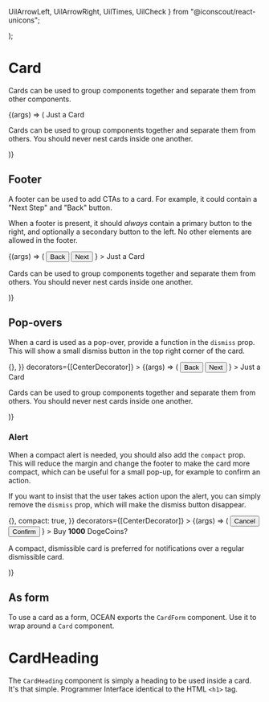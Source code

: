   UilArrowLeft,
  UilArrowRight,
  UilTimes,
  UilCheck
} from "@iconscout/react-unicons";

<Meta title="MDX/UI/Card" component={Card} />

  <div
    style={{
      width: "100%",
      height: "100%",
      display: "flex",
      alignItems: "center",
      justifyContent: "center",
    }}
  >
    <StoryContent />
  </div>
);

# Card

Cards can be used to group components together and separate them from other components.

<Canvas>
  <Story
    name="Default"
    parameters={{ docs: { source: { type: "code" } } }}
    args={{
      width: 500,
    }}
  >
    {(args) => (
      <Card {...args}>
        <CardHeading>Just a Card</CardHeading>
        <p>
          Cards can be used to group components together and separate them from
          others. You should never nest cards inside one another.
        </p>
      </Card>
    )}
  </Story>
</Canvas>

<ArgsTable story="Default" />

## Footer

A footer can be used to add CTAs to a card. For example, it could contain a "Next Step" and "Back" button.

When a footer is present, it should _always_ contain a primary button to the right, and optionally a secondary button to the left. No other elements are allowed in the footer.

<Canvas>
  <Story
    name="With Footer"
    parameters={{ docs: { source: { type: "code" } } }}
    args={{
      width: 500,
    }}
  >
    {(args) => (
      <Card
        {...args}
        footer={
          <>
            <Button>
              <UilArrowLeft size="13" />
              <span>Back</span>
            </Button>
            <Button primary>
              <span>Next</span>
              <UilArrowRight size="13" />
            </Button>
          </>
        }
      >
        <CardHeading>Just a Card</CardHeading>
        <p>
          Cards can be used to group components together and separate them from
          others. You should never nest cards inside one another.
        </p>
      </Card>
    )}
  </Story>
</Canvas>

<ArgsTable story="With Footer" />

## Pop-overs

When a card is used as a pop-over, provide a function in the `dismiss` prop. This will show a small dismiss button in the top right corner of the card.

<Canvas>
  <Story
    name="Dismissible"
    parameters={{ docs: { source: { type: "code" } } }}
    args={{
      width: 500,
      dismiss: () => {},
    }}
    decorators={[CenterDecorator]}
  >
    {(args) => (
      <Card
        {...args}
        footer={
          <>
            <Button>
              <UilArrowLeft size="13" />
              <span>Back</span>
            </Button>
            <Button primary>
              <span>Next</span>
              <UilArrowRight size="13" />
            </Button>
          </>
        }
      >
        <CardHeading>Just a Card</CardHeading>
        <p>
          Cards can be used to group components together and separate them from
          others. You should never nest cards inside one another.
        </p>
      </Card>
    )}
  </Story>
</Canvas>

<ArgsTable story="Dismissible" />

### Alert

When a compact alert is needed, you should also add the `compact` prop. This will reduce the margin and change the footer to make the card more compact, which can be useful for a small pop-up, for example to confirm an action.

If you want to insist that the user takes action upon the alert, you can simply remove the `dismiss` prop, which will make the dismiss button disappear.

<Canvas>
  <Story
    name="Compact"
    parameters={{ docs: { source: { type: "code" } } }}
    args={{
      width: 300,
      dismiss: () => {},
      compact: true,
    }}
    decorators={[CenterDecorator]}
  >
    {(args) => (
      <Card
        {...args}
        footer={
          <>
            <Button>
              <UilTimes size="13" />
              <span>Cancel</span>
            </Button>
            <Button primary>
              <UilCheck size="13" />
              <span>Confirm</span>
            </Button>
          </>
        }
      >
        <CardHeading>
          Buy <b>1000</b> DogeCoins?
        </CardHeading>
        <p>
          A compact, dismissible card is preferred for notifications over a
          regular dismissible card.
        </p>
      </Card>
    )}
  </Story>
</Canvas>

<ArgsTable story="Compact" />

## As form
To use a card as a form, OCEAN exports the `CardForm` component. Use it to wrap around a `Card` component.

# CardHeading
The `CardHeading` component is simply a heading to be used inside a card. It's that simple. Programmer Interface identical to the HTML `<h1>` tag.